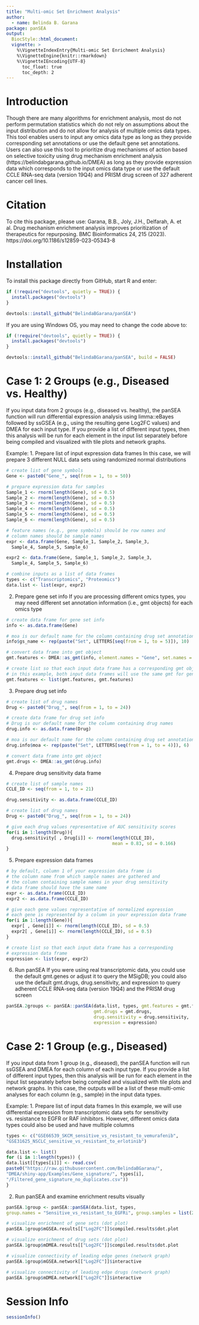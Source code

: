 ```yaml
---
title: "Multi-omic Set Enrichment Analysis"
author: 
  - name: Belinda B. Garana
package: panSEA
output:
  BiocStyle::html_document:
  vignette: >
    %\VignetteIndexEntry{Multi-omic Set Enrichment Analysis}
    %\VignetteEngine{knitr::rmarkdown}
    %\VignetteIEncoding{UTF-8}
      toc_float: true
      toc_depth: 2
---
```


# Introduction
Though there are many algorithms for enrichment analysis, most do not perform 
permutation statistics which do not rely on assumptions about the input 
distribution and do not allow for analysis of multiple omics data types. 
This tool enables users to input any omics data type as long as they provide 
corresponding set annotations or use the default gene set annotations. Users 
can also use this tool to prioritize drug mechanisms of action based on 
selective toxicity using drug mechanism enrichment analysis 
(https://belindabgarana.github.io/DMEA) as long as they provide expression 
data which corresponds to the input omics data type or use the default CCLE 
RNA-seq data (version 19Q4) and PRISM drug screen of 327 adherent cancer cell 
lines.

# Citation
To cite this package, please use:
Garana, B.B., Joly, J.H., Delfarah, A. et al. Drug mechanism enrichment analysis improves prioritization of therapeutics for repurposing. BMC Bioinformatics 24, 215 (2023). https://doi.org/10.1186/s12859-023-05343-8

# Installation
To install this package directly from GitHub, start R and enter:
```r
if (!require("devtools", quietly = TRUE)) {
  install.packages("devtools")
}

devtools::install_github("BelindaBGarana/panSEA")
```

If you are using Windows OS, you may need to change the code above to:
```r
if (!require("devtools", quietly = TRUE)) {
  install.packages("devtools")
}

devtools::install_github("BelindaBGarana/panSEA", build = FALSE)
```

# Case 1: 2 Groups (e.g., Diseased vs. Healthy)
If you input data from 2 groups (e.g., diseased vs. healthy), the panSEA 
function will run differential expression analysis using limma::eBayes 
followed by ssGSEA (e.g., using the resulting gene Log2FC values) and DMEA 
for each input type. If you provide a list of different input types, then this 
analysis will be run for each element in the input list separately before being 
compiled and visualized with tile plots and network graphs.

Example:
1. Prepare list of input expression data frames
In this case, we will prepare 3 different NULL data sets using randomized 
normal distributions
```r
# create list of gene symbols
Gene <- paste0("Gene_", seq(from = 1, to = 50))

# prepare expression data for samples
Sample_1 <- rnorm(length(Gene), sd = 0.5)
Sample_2 <- rnorm(length(Gene), sd = 0.5)
Sample_3 <- rnorm(length(Gene), sd = 0.5)
Sample_4 <- rnorm(length(Gene), sd = 0.5)
Sample_5 <- rnorm(length(Gene), sd = 0.5)
Sample_6 <- rnorm(length(Gene), sd = 0.5)

# feature names (e.g., gene symbols) should be row names and 
# column names should be sample names
expr <- data.frame(Gene, Sample_1, Sample_2, Sample_3, 
  Sample_4, Sample_5, Sample_6)

expr2 <- data.frame(Gene, Sample_1, Sample_2, Sample_3, 
  Sample_4, Sample_5, Sample_6)

# combine inputs as a list of data frames
types <- c("Transcriptomics", "Proteomics")
data.list <- list(expr, expr2)
```

2. Prepare gene set info
If you are processing different omics types, you may need different set 
annotation information (i.e., gmt objects) for each omics type
```r
# create data frame for gene set info
info <- as.data.frame(Gene)

# moa is our default name for the column containing drug set annotations
info$gs_name <- rep(paste("Set", LETTERS[seq(from = 1, to = 5)]), 10)

# convert data frame into gmt object
gmt.features <- DMEA::as_gmt(info, element.names = "Gene", set.names = "gs_name")

# create list so that each input data frame has a corresponding gmt object
# in this example, both input data frames will use the same gmt for gene sets
gmt.features <- list(gmt.features, gmt.features)
```

3. Prepare drug set info
```r
# create list of drug names
Drug <- paste0("Drug_", seq(from = 1, to = 24))

# create data frame for drug set info
# Drug is our default name for the column containing drug names
drug.info <- as.data.frame(Drug)

# moa is our default name for the column containing drug set annotations
drug.info$moa <- rep(paste("Set", LETTERS[seq(from = 1, to = 4)]), 6)

# convert data frame into gmt object
gmt.drugs <- DMEA::as_gmt(drug.info)
```

4. Prepare drug sensitivity data frame
```r
# create list of sample names
CCLE_ID <- seq(from = 1, to = 21)

drug.sensitivity <- as.data.frame(CCLE_ID)

# create list of drug names
Drug <- paste0("Drug_", seq(from = 1, to = 24))

# give each drug values representative of AUC sensitivity scores
for(i in 1:length(Drug)){
  drug.sensitivity[ , Drug[i]] <- rnorm(length(CCLE_ID),
                                        mean = 0.83, sd = 0.166)
}
```

5. Prepare expression data frames
```r
# by default, column 1 of your expression data frame is
# the column name from which sample names are gathered and
# the column containing sample names in your drug sensitivity
# data frame should have the same name
expr <- as.data.frame(CCLE_ID)
expr2 <- as.data.frame(CCLE_ID)

# give each gene values representative of normalized expression
# each gene is represented by a column in your expression data frame
for(i in 1:length(Gene)){
  expr[ , Gene[i]] <- rnorm(length(CCLE_ID), sd = 0.5)
  expr2[ , Gene[i]] <- rnorm(length(CCLE_ID), sd = 0.5)
}

# create list so that each input data frame has a corresponding 
# expression data frame
expression <- list(expr, expr2)
```

6. Run panSEA
If you were using real transcriptomic data, you could use the default 
gmt.genes or adjust it to query the MSigDB; you could also use the default 
gmt.drugs, drug.sensitivity, and expression to query adherent CCLE RNA-seq data 
(version 19Q4) and the PRISM drug screen
```r
panSEA.2groups <- panSEA::panSEA(data.list, types, gmt.features = gmt.features, 
                                 gmt.drugs = gmt.drugs, 
                                 drug.sensitivity = drug.sensitivity, 
                                 expression = expression)
```

# Case 2: 1 Group (e.g., Diseased)
If you input data from 1 group (e.g., diseased), the panSEA function will run 
ssGSEA and DMEA for each column of each input type. If you provide a list of 
different input types, then this analysis will be run for each element in the 
input list separately before being compiled and visualized with tile plots and 
network graphs. In this case, the outputs will be a list of these multi-omic 
analyses for each column (e.g., sample) in the input data types.

Example:
1. Prepare list of input data frames
In this example, we will use differential expression from transcriptomic data 
sets for sensitivity vs. resistance to EGFR or RAF inhibitors. However, 
different omics data types could also be used and have multiple columns
```r
types <- c("GSE66539_SKCM_sensitive_vs_resistant_to_vemurafenib",
"GSE31625_NSCLC_sensitive_vs_resistant_to_erlotinib")

data.list <- list()
for (i in 1:length(types)) {
data.list[[types[i]]] <- read.csv(
paste0("https://raw.githubusercontent.com/BelindaBGarana/", 
"DMEA/shiny-app/Examples/Gene_signature/", types[i], 
"/Filtered_gene_signature_no_duplicates.csv"))
}
```

2. Run panSEA and examine enrichment results visually
```r
panSEA.1group <- panSEA::panSEA(data.list, types, 
group.names = "Sensitive_vs_resistant_to_EGFRi", group.samples = list(2))

# visualize enrichment of gene sets (dot plot)
panSEA.1group$mGSEA.results[["Log2FC"]]$compiled.results$dot.plot

# visualize enrichment of drug sets (dot plot)
panSEA.1group$mDMEA.results[["Log2FC"]]$compiled.results$dot.plot

# visualize connectivity of leading edge genes (network graph)
panSEA.1group$mGSEA.network[["Log2FC"]]$interactive

# visualize connectivity of leading edge drugs (network graph)
panSEA.1group$mDMEA.network[["Log2FC"]]$interactive
```

# Session Info
```r
sessionInfo()
```
